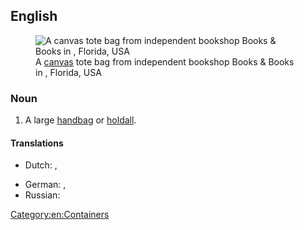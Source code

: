 ==English==
{{wikipedia}}
[[File:Canvas tote bag from Books & Books, Miami, Florida, USA - 20130912.jpg|thumb|upright|A [[canvas]] tote bag from independent bookshop Books & Books in {{w|Miami}}, Florida, USA]]

===Noun===
{{en-noun}}

# A large [[handbag]] or [[holdall]].

====Translations====
{{trans-top|large handbag}}
* Dutch: {{t+|nl|boodschappentas|f}}, {{t+|nl|draagtas|f}}
{{trans-mid}}
* German: {{t+|de|Tragetasche|f}}, {{t+|de|Einkaufstasche|f}}
* Russian: {{t+|ru|шопер|m}}
{{trans-bottom}}

[[Category:en:Containers]]
